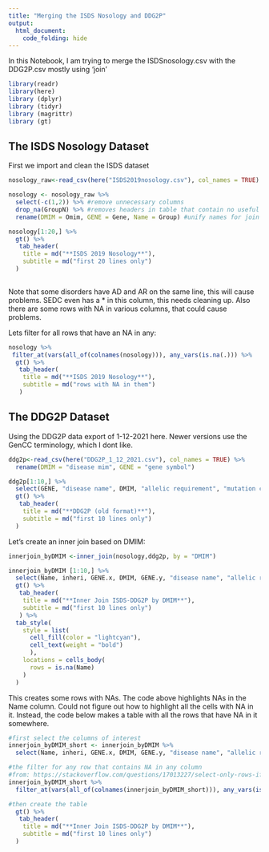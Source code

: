 ```yaml
---
title: "Merging the ISDS Nosology and DDG2P"
output:
  html_document:
    code_folding: hide
---
```


In this Notebook, I am trying to merge the ISDSnosology.csv with the DDG2P.csv mostly using 'join'

```r
library(readr)
library(here)
library (dplyr)
library (tidyr)
library (magrittr)
library (gt)
```

## The ISDS Nosology Dataset

First we import and clean the ISDS dataset

```r
nosology_raw<-read_csv(here("ISDS2019nosology.csv"), col_names = TRUE)

nosology <- nosology_raw %>%
  select(-c(1,2)) %>% #remove unnecessary columns
  drop_na(GroupN) %>% #removes headers in table that contain no useful data
  rename(DMIM = Omim, GENE = Gene, Name = Group) #unify names for join

nosology[1:20,] %>%
  gt() %>%
   tab_header(
    title = md("**ISDS 2019 Nosology**"),
    subtitle = md("first 20 lines only")
  )
  
```

Note that some disorders have AD and AR on the same line, this will cause problems. SEDC even has a \* in this column, this needs cleaning up.
Also there are some rows with NA in various columns, that could cause problems. 

Lets filter for all rows that have an NA in any:

```r
nosology %>%
 filter_at(vars(all_of(colnames(nosology))), any_vars(is.na(.))) %>%
  gt() %>%
   tab_header(
    title = md("**ISDS 2019 Nosology**"),
    subtitle = md("rows with NA in them")
   )
```


## The DDG2P Dataset

Using the DDG2P data export of 1-12-2021 here. Newer versions use the GenCC terminology, which I dont like.

```r
ddg2p<-read_csv(here("DDG2P_1_12_2021.csv"), col_names = TRUE) %>%
  rename(DMIM = "disease mim", GENE = "gene symbol")

ddg2p[1:10,] %>%
  select(GENE, "disease name", DMIM, "allelic requirement", "mutation consequence") %>%
  gt() %>%
   tab_header(
    title = md("**DDG2P (old format)**"),
    subtitle = md("first 10 lines only")
  )
```
Let's create an inner join based on DMIM:
```r
innerjoin_byDMIM <-inner_join(nosology,ddg2p, by = "DMIM")

innerjoin_byDMIM [1:10,] %>%
  select(Name, inheri, GENE.x, DMIM, GENE.y, "disease name", "allelic requirement", "mutation consequence") %>%
  gt() %>%
   tab_header(
    title = md("**Inner Join ISDS-DDG2P by DMIM**"),
    subtitle = md("first 10 lines only")
   ) %>%
  tab_style(
    style = list(
      cell_fill(color = "lightcyan"),
      cell_text(weight = "bold")
      ),
    locations = cells_body(
      rows = is.na(Name)
    )
  )
```

This creates some rows with NAs. The code above highlights NAs in the Name column. Could not figure out how to highlight all the cells with NA in it. Instead, the code below makes a table with all the rows that have NA in it somewhere.

```r

#first select the columns of interest
innerjoin_byDMIM_short <- innerjoin_byDMIM %>%
  select(Name, inheri, GENE.x, DMIM, GENE.y, "disease name", "allelic requirement", "mutation consequence") 

#the filter for any row that contains NA in any column
#from: https://stackoverflow.com/questions/17013227/select-only-rows-if-its-value-in-a-particular-column-is-na-in-r
innerjoin_byDMIM_short %>%
  filter_at(vars(all_of(colnames(innerjoin_byDMIM_short))), any_vars(is.na(.))) %>%

#then create the table  
  gt() %>%
   tab_header(
    title = md("**Inner Join ISDS-DDG2P by DMIM**"),
    subtitle = md("first 10 lines only")
  )
```


